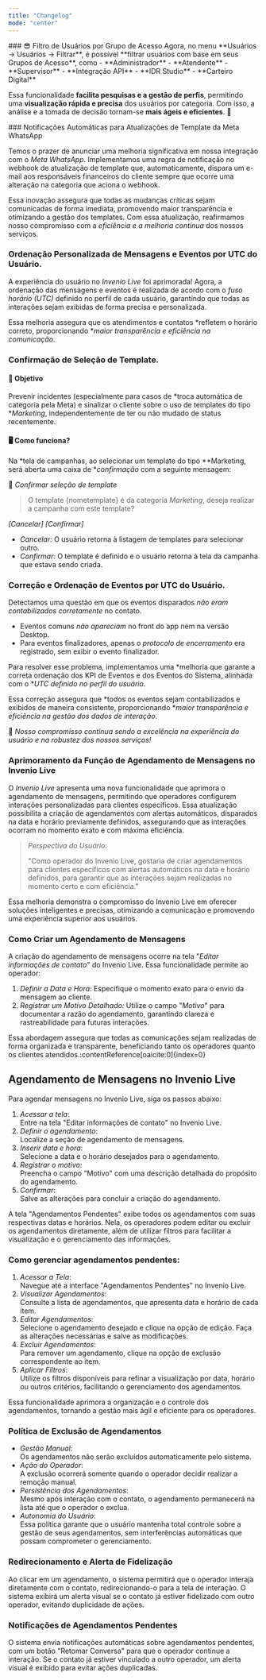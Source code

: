 ```yaml
---
title: "Changelog"
mode: "center"
---
```

<Update label="Abril 2025 - 2.0.83" description="Invenio Live e Center">
### 😎 Filtro de Usuários por Grupo de Acesso 
Agora, no menu **Usuários → Usuários → Filtrar**, é possível **filtrar usuários com base em seus Grupos de Acesso**, como 
- **Administrador**  
- **Atendente**  
- **Supervisor**  
- **Integração API**  
- **IDR Studio**  
- **Carteiro Digital**  

Essa funcionalidade **facilita pesquisas e a gestão de perfis**, permitindo uma **visualização rápida e precisa** 
dos usuários por categoria. Com isso, a análise e a tomada de decisão tornam-se **mais ágeis e eficientes**. 🚀  
</Update>

<Update label="Março 2025 - 2.0.48" description="Invenio Live, Center">
### Notificações Automáticas para Atualizações de Template da Meta WhatsApp

Temos o prazer de anunciar uma melhoria significativa em nossa integração com o *Meta WhatsApp*. Implementamos uma regra de notificação no webhook de atualização de template que, automaticamente, dispara um e-mail aos responsáveis financeiros do cliente sempre que ocorre uma alteração na categoria que aciona o webhook.  

Essa inovação assegura que todas as mudanças críticas sejam comunicadas de forma imediata, promovendo maior transparência e otimizando a gestão dos templates. Com essa atualização, reafirmamos nosso compromisso com a *eficiência e a melhoria contínua* dos nossos serviços.  

### Ordenação Personalizada de Mensagens e Eventos por UTC do Usuário.  

A experiência do usuário no *Invenio Live* foi aprimorada! Agora, a ordenação das mensagens e eventos é realizada de acordo com o *fuso horário (UTC)* definido no perfil de cada usuário, garantindo que todas as interações sejam exibidas de forma precisa e personalizada.  

Essa melhoria assegura que os atendimentos e contatos *refletem o horário correto, proporcionando **maior transparência e eficiência na comunicação*.  

### Confirmação de Seleção de Template. 

#### 🎯 Objetivo  
Prevenir incidentes (especialmente para casos de *troca automática de categoria pela Meta) e sinalizar o cliente sobre o uso de templates do tipo **Marketing*, independentemente de ter ou não mudado de status recentemente.  

#### 🖥️ Como funciona?  
Na *tela de campanhas, ao selecionar um template do tipo **Marketing, será aberta uma caixa de **confirmação* com a seguinte mensagem:  

📌 *Confirmar seleção de template*  

> O template {nometemplate} é da categoria *Marketing*, deseja realizar a campanha com este template?  

*[Cancelar] [Confirmar]*  

- *Cancelar:* O usuário retorna à listagem de templates para selecionar outro.  
- *Confirmar:* O template é definido e o usuário retorna à tela da campanha que estava sendo criada.  

### Correção e Ordenação de Eventos por UTC do Usuário. 

Detectamos uma questão em que os eventos disparados *não eram contabilizados corretamente* no contato.  
- Eventos comuns *não apareciam* no front do app nem na versão Desktop.  
- Para eventos finalizadores, apenas o *protocolo de encerramento* era registrado, sem exibir o evento finalizador.  

Para resolver esse problema, implementamos uma *melhoria que garante a correta ordenação dos KPI de Eventos e dos Eventos do Sistema, alinhada com o **UTC definido no perfil do usuário*.  

Essa correção assegura que *todos os eventos sejam contabilizados e exibidos de maneira consistente, proporcionando **maior transparência e eficiência na gestão dos dados de interação*.  

🚀 *Nosso compromisso continua sendo a excelência na experiência do usuário e na robustez dos nossos serviços!*  

 ### Aprimoramento da Função de Agendamento de Mensagens no Invenio Live

O *Invenio Live* apresenta uma nova funcionalidade que aprimora o agendamento de mensagens, permitindo que operadores configurem interações personalizadas para clientes específicos. Essa atualização possibilita a criação de agendamentos com alertas automáticos, disparados na data e horário previamente definidos, assegurando que as interações ocorram no momento exato e com máxima eficiência.

> *Perspectiva do Usuário:*
> 
>"Como operador do Invenio Live, gostaria de criar agendamentos para clientes específicos com alertas automáticos na data e horário definidos, para garantir que as interações sejam realizadas no momento certo e com eficiência."

Essa melhoria demonstra o compromisso do Invenio Live em oferecer soluções inteligentes e precisas, otimizando a comunicação e promovendo uma experiência superior aos usuários.

### Como Criar um Agendamento de Mensagens

A criação do agendamento de mensagens ocorre na tela "*Editar informações de contato*" do Invenio Live. Essa funcionalidade permite ao operador:

1. *Definir a Data e Hora:* Especifique o momento exato para o envio da mensagem ao cliente.
2. *Registrar um Motivo Detalhado:* Utilize o campo "*Motivo*" para documentar a razão do agendamento, garantindo clareza e rastreabilidade para futuras interações.

Essa abordagem assegura que todas as comunicações sejam realizadas de forma organizada e transparente, beneficiando tanto os operadores quanto os clientes atendidos.&#8203;:contentReference[oaicite:0]{index=0}

## Agendamento de Mensagens no Invenio Live

Para agendar mensagens no Invenio Live, siga os passos abaixo:

1. *Acessar a tela*:  
   Entre na tela "Editar informações de contato" no Invenio Live.
2. *Definir o agendamento*:  
   Localize a seção de agendamento de mensagens.
3. *Inserir data e hora*:  
   Selecione a data e o horário desejados para o agendamento.
4. *Registrar o motivo*:  
   Preencha o campo "Motivo" com uma descrição detalhada do propósito do agendamento.
5. *Confirmar*:  
   Salve as alterações para concluir a criação do agendamento.

A tela "Agendamentos Pendentes" exibe todos os agendamentos com suas respectivas datas e horários. Nela, os operadores podem editar ou excluir os agendamentos diretamente, além de utilizar filtros para facilitar a visualização e o gerenciamento das informações.

### Como gerenciar agendamentos pendentes:

1. *Acessar a Tela*:  
   Navegue até a interface "Agendamentos Pendentes" no Invenio Live.
2. *Visualizar Agendamentos*:  
   Consulte a lista de agendamentos, que apresenta data e horário de cada item.
3. *Editar Agendamentos*:  
   Selecione o agendamento desejado e clique na opção de edição. Faça as alterações necessárias e salve as modificações.
4. *Excluir Agendamentos*:  
   Para remover um agendamento, clique na opção de exclusão correspondente ao item.
5. *Aplicar Filtros*:  
   Utilize os filtros disponíveis para refinar a visualização por data, horário ou outros critérios, facilitando o gerenciamento dos agendamentos.

Essa funcionalidade aprimora a organização e o controle dos agendamentos, tornando a gestão mais ágil e eficiente para os operadores.

### Política de Exclusão de Agendamentos

- *Gestão Manual*:  
  Os agendamentos não serão excluídos automaticamente pelo sistema.
- *Ação do Operador*:  
  A exclusão ocorrerá somente quando o operador decidir realizar a remoção manual.
- *Persistência dos Agendamentos*:  
  Mesmo após interação com o contato, o agendamento permanecerá na lista até que o operador o exclua.
- *Autonomia do Usuário*:  
  Essa política garante que o usuário mantenha total controle sobre a gestão de seus agendamentos, sem interferências automáticas que possam comprometer o gerenciamento.

### Redirecionamento e Alerta de Fidelização

Ao clicar em um agendamento, o sistema permitirá que o operador interaja diretamente com o contato, redirecionando-o para a tela de interação. O sistema exibirá um alerta visual se o contato já estiver fidelizado com outro operador, evitando duplicidade de ações.

### Notificações de Agendamentos Pendentes

O sistema envia notificações automáticas sobre agendamentos pendentes, com um botão "Retomar Conversa" para que o operador continue a interação. Se o contato já estiver vinculado a outro operador, um alerta visual é exibido para evitar ações duplicadas.

</Update>